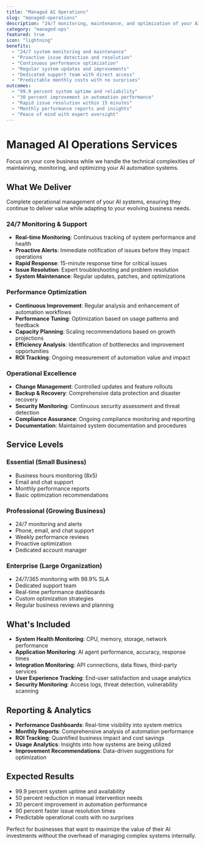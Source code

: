 ```yaml
---
title: "Managed AI Operations"
slug: "managed-operations"
description: "24/7 monitoring, maintenance, and optimization of your AI systems to ensure peak performance, maximum uptime, and continuous improvement of your automation investments."
category: "managed-ops"
featured: true
icon: "lightning"
benefits:
  - "24/7 system monitoring and maintenance"
  - "Proactive issue detection and resolution"
  - "Continuous performance optimization"
  - "Regular system updates and improvements"
  - "Dedicated support team with direct access"
  - "Predictable monthly costs with no surprises"
outcomes:
  - "99.9 percent system uptime and reliability"
  - "30 percent improvement in automation performance"
  - "Rapid issue resolution within 15 minutes"
  - "Monthly performance reports and insights"
  - "Peace of mind with expert oversight"
---
```


# Managed AI Operations Services

Focus on your core business while we handle the technical complexities of maintaining, monitoring, and optimizing your AI automation systems.

## What We Deliver

Complete operational management of your AI systems, ensuring they continue to deliver value while adapting to your evolving business needs.

### 24/7 Monitoring & Support

- **Real-time Monitoring**: Continuous tracking of system performance and health
- **Proactive Alerts**: Immediate notification of issues before they impact operations
- **Rapid Response**: 15-minute response time for critical issues
- **Issue Resolution**: Expert troubleshooting and problem resolution
- **System Maintenance**: Regular updates, patches, and optimizations

### Performance Optimization

- **Continuous Improvement**: Regular analysis and enhancement of automation workflows
- **Performance Tuning**: Optimization based on usage patterns and feedback
- **Capacity Planning**: Scaling recommendations based on growth projections
- **Efficiency Analysis**: Identification of bottlenecks and improvement opportunities
- **ROI Tracking**: Ongoing measurement of automation value and impact

### Operational Excellence

- **Change Management**: Controlled updates and feature rollouts
- **Backup & Recovery**: Comprehensive data protection and disaster recovery
- **Security Monitoring**: Continuous security assessment and threat detection
- **Compliance Assurance**: Ongoing compliance monitoring and reporting
- **Documentation**: Maintained system documentation and procedures

## Service Levels

### Essential (Small Business)
- Business hours monitoring (8x5)
- Email and chat support
- Monthly performance reports
- Basic optimization recommendations

### Professional (Growing Business)
- 24/7 monitoring and alerts
- Phone, email, and chat support
- Weekly performance reviews
- Proactive optimization
- Dedicated account manager

### Enterprise (Large Organization)
- 24/7/365 monitoring with 99.9% SLA
- Dedicated support team
- Real-time performance dashboards
- Custom optimization strategies
- Regular business reviews and planning

## What's Included

- **System Health Monitoring**: CPU, memory, storage, network performance
- **Application Monitoring**: AI agent performance, accuracy, response times
- **Integration Monitoring**: API connections, data flows, third-party services
- **User Experience Tracking**: End-user satisfaction and usage analytics
- **Security Monitoring**: Access logs, threat detection, vulnerability scanning

## Reporting & Analytics

- **Performance Dashboards**: Real-time visibility into system metrics
- **Monthly Reports**: Comprehensive analysis of automation performance
- **ROI Tracking**: Quantified business impact and cost savings
- **Usage Analytics**: Insights into how systems are being utilized
- **Improvement Recommendations**: Data-driven suggestions for optimization

## Expected Results

- 99.9 percent system uptime and availability
- 50 percent reduction in manual intervention needs
- 30 percent improvement in automation performance
- 90 percent faster issue resolution times
- Predictable operational costs with no surprises

Perfect for businesses that want to maximize the value of their AI investments without the overhead of managing complex systems internally.